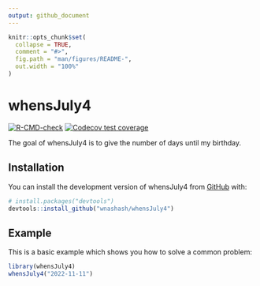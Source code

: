 ```yaml
---
output: github_document
---
```


<!-- README.md is generated from README.Rmd. Please edit that file -->

```r
knitr::opts_chunk$set(
  collapse = TRUE,
  comment = "#>",
  fig.path = "man/figures/README-",
  out.width = "100%"
)
```

# whensJuly4

<!-- badges: start -->
[![R-CMD-check](https://github.com/wnashash/whensJuly4/actions/workflows/R-CMD-check.yaml/badge.svg)](https://github.com/wnashash/whensJuly4/actions/workflows/R-CMD-check.yaml)
[![Codecov test coverage](https://codecov.io/gh/wnashash/whensJuly4/branch/master/graph/badge.svg)](https://app.codecov.io/gh/wnashash/whensJuly4?branch=master)
<!-- badges: end -->

The goal of whensJuly4 is to give the number of days until my birthday.

## Installation

You can install the development version of whensJuly4 from [GitHub](https://github.com/) with:

``` r
# install.packages("devtools")
devtools::install_github("wnashash/whensJuly4")
```

## Example

This is a basic example which shows you how to solve a common problem:

```r
library(whensJuly4)
whensJuly4("2022-11-11")
```
